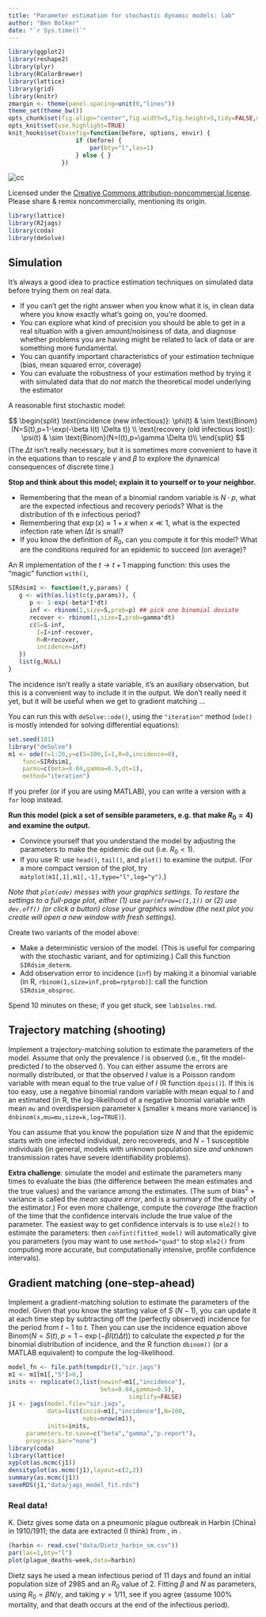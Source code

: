 ```yaml
---
title: "Parameter estimation for stochastic dynamic models: lab"
author: "Ben Bolker"
date: "`r Sys.time()`"
---
```


<style>
  /* Style the linenumber div */

  .linenumbers {
    border: 1px solid #ccc;
    border-radius: 4px;
    background-color: #EBEBEB;
    text-align: center;
    padding: 0px 3px;
    font-family: monospace;
    float: left;
    position: absolute;
    transform:translate(-125%);
    font-size: inherit !important;
  }
</style>
  
```r
library(ggplot2)
library(reshape2)
library(plyr)
library(RColorBrewer)
library(lattice)
library(grid)
library(knitr)
zmargin <- theme(panel.spacing=unit(0,"lines"))
theme_set(theme_bw())
opts_chunk$set(fig.align="center",fig.width=5,fig.height=5,tidy=FALSE,message=FALSE)
opts_knit$set(use.highlight=TRUE)
knit_hooks$set(basefig=function(before, options, envir) {
                   if (before) {
                       par(bty="l",las=1)
                   } else { }
               })
```


![cc](pix/cc-attrib-nc.png)
<!---
(http://i.creativecommons.org/l/by-nc-sa/3.0/88x31.png)
--->

Licensed under the 
[Creative Commons attribution-noncommercial license](http://creativecommons.org/licenses/by-nc-sa/2.5/ca/).
Please share \& remix noncommercially, mentioning its origin.

```r
library(lattice)
library(R2jags)
library(coda)
library(deSolve)
```

## Simulation

It's always a good idea to practice estimation techniques on simulated data before trying them on real data.

* If you can't get the right answer when you know what it is, in clean data where you know exactly what's going on, you're doomed.
* You can explore what kind of precision you should be able to get in a real situation with a given amount/noisiness of data, and diagnose whether problems you are having might be related to lack of data or are something more fundamental.
* You can quantify important characteristics of your estimation technique (bias, mean squared error, coverage)
* You can evaluate the robustness of your estimation method by trying it with simulated data that do *not* match the theoretical model underlying the estimator

A reasonable first stochastic model:

$$
\begin{split}
\text{incidence (new infectious)}: \phi(t) & \sim \text{Binom}(N=S(t),p=1-\exp(-\beta I(t) \Delta t)) \\
\text{recovery (old infectious lost)}: \psi(t) & \sim \text{Binom}(N=I(t),p=\gamma \Delta t)\\
\end{split}
$$
(The $\Delta t$ isn't really necessary, but it is sometimes more convenient to have it in the equations than to rescale $\gamma$ and $\beta$ to explore the dynamical consequences of discrete time.)

**Stop and think about this model; explain it to yourself or to your neighbor.**

- Remembering that the mean of a binomial random variable is $N \cdot p$, what are the expected infectious and recovery periods? What is the distribution of th e infectious period?
- Remembering that $\exp(x) \approx 1+x$ when $x \ll 1$, what is the expected infection rate when  $I \Delta t$ is small?
- If you know the definition of $R_0$, can you compute it for this model?  What are the conditions required for an epidemic to succeed (on average)?


An R implementation of the $t \to t+1$ mapping function: this uses the "magic" function `with()`,

```r
SIRdsim1 <- function(t,y,params) {
   g <- with(as.list(c(y,params)), {
      p <- 1-exp(-beta*I*dt)
      inf <- rbinom(1,size=S,prob=p) ## pick one binomial deviate
      recover <- rbinom(1,size=I,prob=gamma*dt)
      c(S=S-inf,
        I=I+inf-recover,
        R=R+recover,
        incidence=inf)
   })
   list(g,NULL)
}
```
The incidence isn't really a state variable, it's an auxiliary observation, but this is a convenient way to include it in the output.
We don't really need it yet, but it will be useful when we get to gradient matching ...

You can run this with `deSolve::ode()`, using the `"iteration"` method (`ode()` is mostly intended for solving differential equations):
```r
set.seed(101)
library("deSolve")
m1 <- ode(t=1:20,y=c(S=100,I=1,R=0,incidence=0),
    func=SIRdsim1,
    parms=c(beta=0.04,gamma=0.5,dt=1),
    method="iteration")
```

If you prefer (or if you are using MATLAB), you can write a version with a `for` loop instead.

**Run this model (pick a set of sensible parameters, e.g. that make $R_0=4$) and examine the output.**

- Convince yourself that you understand the model by adjusting the parameters to make the epidemic die out (i.e. $R_0<1$).
- If you use R: use `head()`, `tail()`, and `plot()` to examine the output. (For a more compact version of the plot, try `matplot(m1[,1],m1[,-1],type="l",log="y")`.)

*Note that `plot(ode)` messes with your graphics settings.  To restore the settings to a full-page plot, either (1) use `par(mfrow=c(1,1))` or (2) use `dev.off()` (or click a button) close your graphics window (the next plot you create will open a new window with fresh settings).*

Create two variants of the model above:

* Make a deterministic version of the model. (This is useful for comparing with the stochastic variant, and for optimizing.) Call this function `SIRdsim_determ`.
* Add observation error to incidence (`inf`) by making it a binomial variable (in R, `rbinom(1,size=inf,prob=rptprob)`): call the function `SIRdsim_obsproc`.

Spend 10 minutes on these; if you get stuck, see `lab1solns.rmd`.

## Trajectory matching (shooting)

Implement a trajectory-matching solution to estimate
the parameters of the model.  Assume that only the prevalence $I$ is observed (i.e., fit the model-predicted $I$ to the observed $I$). You can either assume the errors are normally distributed, or that the observed $I$ value is a Poisson random variable with mean equal to the true value of $I$ (R function `dpois()`). If this is too easy, use a negative binomial random variable with mean equal to $I$ and an estimated \emph{overdispersion parameter} (in R, the log-likelihood of a negative binomial variable with mean `mu` and overdispersion parameter `k` [smaller `k` means more variance] is `dnbinom(x,mu=mu,size=k,log=TRUE)`).

You can assume that you know the population size $N$ and that the epidemic starts with one infected individual, zero recovereds, and $N-1$ susceptible individuals (in general, models with unknown population size *and* unknown transmission rates have severe identifiability problems).

**Extra challenge**: simulate the model and estimate the parameters many times to 
evaluate the bias (the difference between the mean estimates and the true values) and the variance among the estimates. (The sum of $\text{bias}^2+\text{variance}$ is called the *mean square error*, and is a summary of the quality of the estimator.)
For even more challenge, compute the *coverage* (the
fraction of the time that the confidence intervals include the true value of the parameter.  The easiest way to get confidence intervals is to use `mle2()` to estimate the parameters: then `confint(fitted_model)` will automatically give you parameters (you may want to use `method="quad"` to stop `mle2()` from computing more accurate, but computationally intensive, profile confidence intervals).

## Gradient matching (one-step-ahead)

Implement a gradient-matching solution to estimate
the parameters of the model.  Given that you know
the starting value of $S$ ($N-1$), you can update it
at each time step by subtracting off the (perfectly
observed) incidence for the period from $t-1$ to $t$.
Then you can use the incidence equation above
$\text{Binom}(N=S(t),p=1-\exp(-\beta I(t) \Delta t))$
to calculate the expected $p$ for the binomial distribution
of incidence, and the R function `dbinom()` (or a
MATLAB equivalent) to compute the log-likelihood.

```r
model_fn <- file.path(tempdir(),"sir.jags")
m1 <- m1[m1[,"S"]>0,]
inits <- replicate(3,list(newinf=m1[,"incidence"],
                          beta=0.04,gamma=0.5),
                                  simplify=FALSE)
j1 <- jags(model.file="sir.jags",
           data=list(incid=m1[,"incidence"],N=100,
                     nobs=nrow(m1)),
           inits=inits,
     parameters.to.save=c("beta","gamma","p.report"),
     progress.bar="none")
library(coda)
library(lattice)
xyplot(as.mcmc(j1))
densityplot(as.mcmc(j1),layout=c(2,2))
summary(as.mcmc(j1))
saveRDS(j1,"data/jags_model_fit.rds")
```

### Real data!

K. Dietz gives some data on a pneumonic plague outbreak in Harbin (China) in 1910/1911; the data are extracted (I think) from \cite{international_plague_conference_1911_:_mukden_report_1912}, in \cite{dietz_epidemics:_2009}.
```r
(harbin <- read.csv("data/Dietz_harbin_sm.csv"))
par(las=1,bty="l")
plot(plague_deaths~week,data=harbin)
```
Dietz says he used a mean infectious period of 11 days and found an initial population size of 2985 and an $R_0$ value of 2.  Fitting $\beta$ and $N$ as parameters, using $R_0=\beta N/\gamma$, and taking $\gamma=1/11$, see if you agree (assume 100% mortality, and that death occurs at the end of the infectious period).


